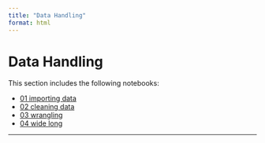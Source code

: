 ```yaml
---
title: "Data Handling"
format: html
---
```


# Data Handling

This section includes the following notebooks:

- [01 importing data](01_importing_data.ipynb)
- [02 cleaning data](02_cleaning_data.ipynb)
- [03 wrangling](03_wrangling.ipynb)
- [04 wide long](04_wide_long.ipynb)

---
